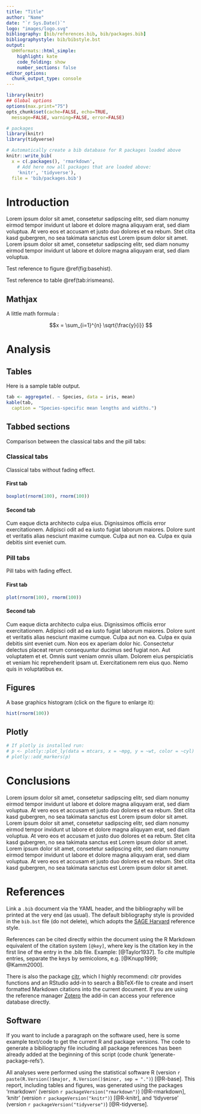 ```yaml
---
title: "Title"
author: "Name"
date: "`r Sys.Date()`"
logo: "images/logo.svg"
bibliography: [bib/references.bib, bib/packages.bib]
bibliographystyle: bib/bibstyle.bst
output:
  UHHformats::html_simple:
    highlight: kate
    code_folding: show
    number_sections: false
editor_options: 
  chunk_output_type: console
---
```


```r
library(knitr)
## Global options
options(max.print="75")
opts_chunk$set(cache=FALSE, echo=TRUE,
  message=FALSE, warning=FALSE, error=FALSE)
```

```r
# packages
library(knitr)
library(tidyverse)
```

```r
# Automatically create a bib database for R packages loaded above
knitr::write_bib(
  x = c(.packages(), 'rmarkdown', 
    # Add here now all packages that are loaded above:
    'knitr', 'tidyverse'), 
  file = 'bib/packages.bib')
```


# Introduction

Lorem ipsum dolor sit amet, consetetur sadipscing elitr, sed diam nonumy eirmod tempor invidunt ut labore et dolore magna aliquyam erat, sed diam voluptua. At vero eos et accusam et justo duo dolores et ea rebum. Stet clita kasd gubergren, no sea takimata sanctus est Lorem ipsum dolor sit amet. Lorem ipsum dolor sit amet, consetetur sadipscing elitr, sed diam nonumy eirmod tempor invidunt ut labore et dolore magna aliquyam erat, sed diam voluptua. 

Test reference to figure \@ref(fig:basehist). 

Test reference to table \@ref(tab:irismeans).


## Mathjax

A little math formula :

$$x = \sum_{i=1}^{n} \sqrt{\frac{y}{i}} $$


# Analysis

## Tables

Here is a sample table output.

```r
tab <- aggregate(. ~ Species, data = iris, mean)
kable(tab,
  caption = "Species-specific mean lengths and widths.")
```


## Tabbed sections

Comparison between the classical tabs and the pill tabs:

### Classical tabs {.tabset}

Classical tabs without fading effect.

#### First tab

```r
boxplot(rnorm(100), rnorm(100))
```

#### Second tab

Cum eaque dicta architecto culpa eius. Dignissimos officiis error exercitationem. Adipisci odit ad ea iusto fugiat laborum maiores. Dolore sunt et veritatis alias nesciunt maxime cumque. Culpa aut non ea. Culpa ex quia debitis sint eveniet cum.


### Pill tabs {.tabset .tabset-fade .tabset-pills}

Pill tabs with fading effect.

#### First tab

```r
plot(rnorm(100), rnorm(100))
```

#### Second tab

Cum eaque dicta architecto culpa eius. Dignissimos officiis error exercitationem. Adipisci odit ad ea iusto fugiat laborum maiores. Dolore sunt et veritatis alias nesciunt maxime cumque. Culpa aut non ea. Culpa ex quia debitis sint eveniet cum.
Non eos ex aperiam dolor hic. Consectetur delectus placeat rerum consequuntur ducimus sed fugiat non. Aut voluptatem et et. Omnis sunt veniam omnis ullam.
Dolorem eius perspiciatis et veniam hic reprehenderit ipsam ut. Exercitationem rem eius quo. Nemo quis in voluptatibus ex.


## Figures

A base graphics histogram (click on the figure to enlarge it):

```r
hist(rnorm(100))
```



## Plotly

```r
# If plotly is installed run:
# p <- plotly::plot_ly(data = mtcars, x = ~mpg, y = ~wt, color = ~cyl)
# plotly::add_markers(p)
```

# Conclusions

Lorem ipsum dolor sit amet, consetetur sadipscing elitr, sed diam nonumy eirmod tempor invidunt ut labore et dolore magna aliquyam erat, sed diam voluptua. At vero eos et accusam et justo duo dolores et ea rebum. Stet clita kasd gubergren, no sea takimata sanctus est Lorem ipsum dolor sit amet. Lorem ipsum dolor sit amet, consetetur sadipscing elitr, sed diam nonumy eirmod tempor invidunt ut labore et dolore magna aliquyam erat, sed diam voluptua. At vero eos et accusam et justo duo dolores et ea rebum. Stet clita kasd gubergren, no sea takimata sanctus est Lorem ipsum dolor sit amet. Lorem ipsum dolor sit amet, consetetur sadipscing elitr, sed diam nonumy eirmod tempor invidunt ut labore et dolore magna aliquyam erat, sed diam voluptua. At vero eos et accusam et justo duo dolores et ea rebum. Stet clita kasd gubergren, no sea takimata sanctus est Lorem ipsum dolor sit amet.


# References

Link a `.bib` document via the YAML header, and the bibliography will be printed at the very end (as usual). The default bibliography style is provided in the `bib.bst` file (do not delete), which adopts the [SAGE Harvard](https://uk.sagepub.com/sites/default/files/sage_harvard_reference_style_0.pdf) reference style.

References can be cited directly within the document using the R Markdown equivalent of the \LaTeX citation system `[@key]`, where key is the citation key in the first line of the entry in the .bib file. Example: [@Taylor1937]. To cite multiple entries, separate the keys by semicolons, e.g. [@Knupp1999; @Kamm2000].

There is also the package [citr](https://github.com/crsh/citr), which I highly recommend: *citr* provides functions and an RStudio add-in to search a BibTeX-file to create and insert formatted Markdown citations into the current document. If you are using the reference manager [Zotero](https://www.zotero.org/) the add-in can access your reference database directly. 


## Software

If you want to include a paragraph on the software used, here is some example text/code to get the current R and package versions. The code to generate a bibiliography file including all package references has been already added at the beginning of this script (code chunk 'generate-package-refs').

All analyses were performed using the statistical software R (version `r paste(R.Version()$major, R.Version()$minor, sep = ".")`) [@R-base]. This report, including tables and figures, was generated using the packages 'rmarkdown' (version `r packageVersion("rmarkdown")`) [@R-rmarkdown], 'knitr' (version `r packageVersion("knitr")`) [@R-knitr], and 'tidyverse' (version `r packageVersion("tidyverse")`) [@R-tidyverse].
